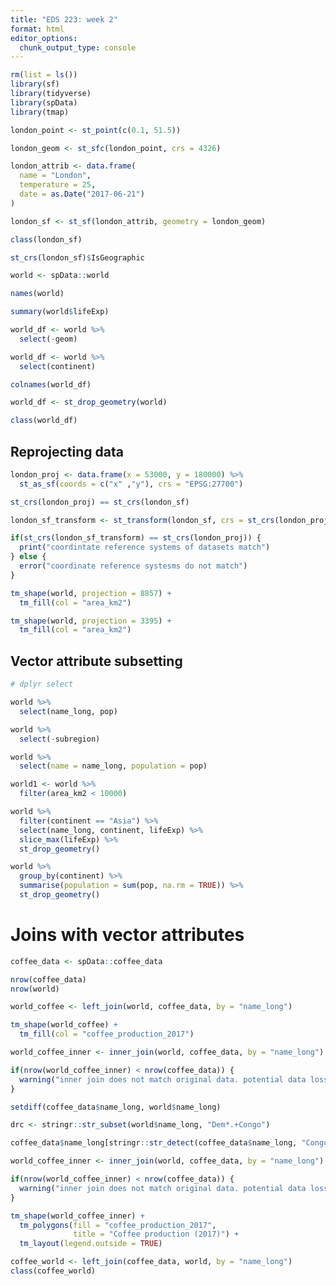 ```yaml
---
title: "EDS 223: week 2"
format: html
editor_options: 
  chunk_output_type: console
---
```


```r
rm(list = ls())
library(sf)
library(tidyverse)
library(spData)
library(tmap)
``````

```r
london_point <- st_point(c(0.1, 51.5))

london_geom <- st_sfc(london_point, crs = 4326)

london_attrib <- data.frame(
  name = "London",
  temperature = 25,
  date = as.Date("2017-06-21")
)

london_sf <- st_sf(london_attrib, geometry = london_geom)

class(london_sf)

st_crs(london_sf)$IsGeographic
```

```r
world <- spData::world

names(world)

summary(world$lifeExp)
```


```r
world_df <- world %>%
  select(-geom)

world_df <- world %>%
  select(continent)

colnames(world_df)
```

```r
world_df <- st_drop_geometry(world)

class(world_df)
```

## Reprojecting data

```r
london_proj <- data.frame(x = 53000, y = 180000) %>%
  st_as_sf(coords = c("x" ,"y"), crs = "EPSG:27700")

st_crs(london_proj) == st_crs(london_sf)

london_sf_transform <- st_transform(london_sf, crs = st_crs(london_proj))
```
```r
if(st_crs(london_sf_transform) == st_crs(london_proj)) {
  print("coordintate reference systems of datasets match")
} else {
  error("coordinate reference systesms do not match")
}

```

```r
tm_shape(world, projection = 8857) +
  tm_fill(col = "area_km2")
```

```r
tm_shape(world, projection = 3395) +
  tm_fill(col = "area_km2")
```

## Vector attribute subsetting

```r
# dplyr select

world %>%
  select(name_long, pop)

world %>%
  select(-subregion)

world %>%
  select(name = name_long, population = pop)
```

```r
world1 <- world %>%
  filter(area_km2 < 10000)
```

```r
world %>%
  filter(continent == "Asia") %>%
  select(name_long, continent, lifeExp) %>%
  slice_max(lifeExp) %>%
  st_drop_geometry()
```

```r
world %>%
  group_by(continent) %>%
  summarise(population = sum(pop, na.rm = TRUE)) %>%
  st_drop_geometry()
```

# Joins with vector attributes

```r
coffee_data <- spData::coffee_data

nrow(coffee_data)
nrow(world)
```

```r
world_coffee <- left_join(world, coffee_data, by = "name_long")
```


```r
tm_shape(world_coffee) +
  tm_fill(col = "coffee_production_2017")
```

```r
world_coffee_inner <- inner_join(world, coffee_data, by = "name_long")

if(nrow(world_coffee_inner) < nrow(coffee_data)) {
  warning("inner join does not match original data. potential data loss during join")
}
```

```r
setdiff(coffee_data$name_long, world$name_long)
```

```r
drc <- stringr::str_subset(world$name_long, "Dem*.+Congo")

coffee_data$name_long[stringr::str_detect(coffee_data$name_long, "Congo")] <- drc

world_coffee_inner <- inner_join(world, coffee_data, by = "name_long")

if(nrow(world_coffee_inner) < nrow(coffee_data)) {
  warning("inner join does not match original data. potential data loss during join")
}
```

```r
tm_shape(world_coffee_inner) +
  tm_polygons(fill = "coffee_production_2017",
              title = "Coffee production (2017)") +
  tm_layout(legend.outside = TRUE)
```


```r
coffee_world <- left_join(coffee_data, world, by = "name_long")
class(coffee_world)
```


